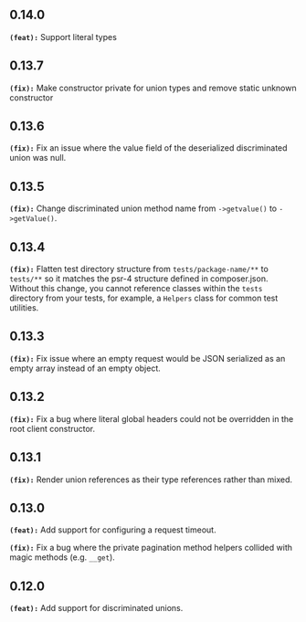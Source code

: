 ## 0.14.0
**`(feat):`** Support literal types

## 0.13.7
**`(fix):`** Make constructor private for union types and remove static unknown constructor

## 0.13.6
**`(fix):`** Fix an issue where the value field of the deserialized discriminated union was null.

## 0.13.5
**`(fix):`** Change discriminated union method name from `->getvalue()` to `->getValue()`.

## 0.13.4
**`(fix):`** Flatten test directory structure from `tests/package-name/**` to `tests/**` so it matches the psr-4 structure defined in composer.json. Without this change, you cannot reference classes within the `tests` directory from your tests, for example, a `Helpers` class for common test utilities.

## 0.13.3
**`(fix):`** Fix issue where an empty request would be JSON serialized as an empty array instead of an empty object.

## 0.13.2
**`(fix):`** Fix a bug where literal global headers could not be overridden in the root client constructor.

## 0.13.1
**`(fix):`** Render union references as their type references rather than mixed.

## 0.13.0
**`(feat):`** Add support for configuring a request timeout.

**`(fix):`** Fix a bug where the private pagination method helpers collided with magic methods (e.g. `__get`).

## 0.12.0
**`(feat):`** Add support for discriminated unions.

